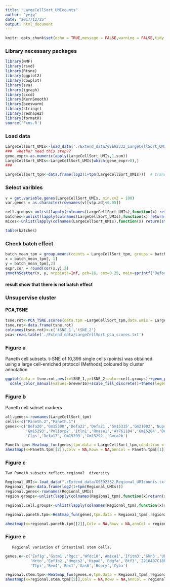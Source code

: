 ```yaml
---
title: "LargeCellSort_UMIcounts"
author: "yejg"
date: "2017/12/25"
output: html_document
---
```


```r
knitr::opts_chunk$set(echo = TRUE,message = FALSE,warning = FALSE,tidy = TRUE)
```

###  Library  necessary packages
```r
library(NMF)
library(rsvd)
library(Rtsne)
library(ggplot2)
library(cowplot)
library(sva)
library(igraph)
library(cccd)
library(KernSmooth)
library(beeswarm)
library(stringr)
library(reshape2)
library(formatR)
source('Fxns.R')
```

###  Load data
```r
LargeCellSort_UMIs<-load_data('./Extend_data/GSE92332_LargeCellSort_UMIcounts.txt.gz') 
###  whether need this step??
gene_expr<-as.numeric(apply(LargeCellSort_UMIs,1,sum))
LargeCellSort_UMIs<-LargeCellSort_UMIs[which(gene_expr>0),]
###  

LargeCellSort_tpm<-data.frame(log2(1+tpm(LargeCellSort_UMIs)))  # transform for tpm value
```

### Select varibles
```r
v = get.variable.genes(LargeCellSort_UMIs, min.cv2 = 100)
var.genes = as.character(rownames(v)[v$p.adj<0.05])
```

```r
cell.groups<-unlist(lapply(colnames(LargeCellSort_UMIs),function(x) return(str_split(x,'_')[[1]][4])))
batches<-unlist(lapply(colnames(LargeCellSort_UMIs),function(x) return(str_split(x,'_')[[1]][3])))
mices<-unlist(lapply(colnames(LargeCellSort_UMIs),function(x) return(str_split(x,'_')[[1]][2])))

table(batches)   

```

### Check batch effect
```r
batch_mean_tpm = group.means(counts = LargeCellSort_tpm, groups = batches)
x = batch_mean_tpm[, 1]
y = batch_mean_tpm[,2]
expr.cor = round(cor(x,y),2)
smoothScatter(x, y, nrpoints=Inf, pch=16, cex=0.25, main=sprintf("Before batch correction, correlation between \ntwo illustrative batches is %s", expr.cor), xlab="All genes Batch 2, mean log2(TPM+1)", ylab="All genes Batch  1, mean log2(TPM+1)")

```
####  result show that there is not batch effect


###  Unsupervise cluster
#### PCA,TSNE
```r
tsne.rot<-PCA_TSNE.scores(data.tpm =LargeCellSort_tpm,data.umis = LargeCellSort_UMIs,var_genes = var.genes,data_name = './Extend_data/LargeCellSort')
tsne.rot<-data.frame(tsne.rot)
colnames(tsne.rot)<-c('tSNE_1','tSNE_2')
pca<-read.table('./Extend_data/LargeCellSort_pca_scores.txt')
```


###  Figure a
   Paneth cell subsets. t-SNE of 10,396 single cells
(points) was obtained using a large cell-enriched protocol (Methods),coloured by cluster annotation 
```r
ggplot(data = tsne.rot,aes(x=tSNE_1,y=tSNE_2,color=cell.groups))+geom_point()+
  scale_color_manual(values=brewer16)+scale_fill_discrete()+theme(legend.title=element_blank())

```


###   Figure b
   Paneth cell subset markers
```r
all.genes<-rownames(LargeCellSort_tpm)
cells<-c("Paneth.2","Paneth.1")
genes<-c('Defa20','Gm15308','Defa22','Defa21','Gm15315','Gm21002','Nupr1',
         'Gm15293','Pnliprp2','Itln1','Rnase1','AY761184','Gm15284','Defa23',
         'Clps','Defa17','Gm15299','Gm15292','Guca2b')

Paneth.tpm<-Heatmap_fun(genes,tpm.data = LargeCellSort_tpm,condition = cells,all.condition = cell.groups)
aheatmap(x=Paneth.tpm[[2]],Colv = NA,Rowv = NA,annCol = Paneth.tpm[[1]])
```

###  Figure c
    Two Paneth subsets reflect regional  diversity
```r
Regional_UMIs<-load_data("./Extend_data/GSE92332_Regional_UMIcounts.txt.gz")
Regional_tpm<-data.frame(log2(1+tpm(Regional_UMIs)))
regional.genes<-rownames(Regional_UMIs)
region.groups<-unlist(lapply(colnames(Regional_tpm),function(x)return(str_split(x,'_')[[1]][2])))

regional.cell.groups<-unlist(lapply(colnames(Regional_tpm),function(x)return(str_split(x,'_')[[1]][4])))

regional.paneth.tpm<-Heatmap_fun(genes,tpm.data = Regional_tpm[,regional.cell.groups%in%'Paneth'],condition =unique(region.groups),all.condition = region.groups[regional.cell.groups%in%'Paneth'])

aheatmap(x=regional.paneth.tpm[[2]],Colv = NA,Rowv = NA,annCol = regional.paneth.tpm[[1]])
```
   

###    Figure e
       Regional variation of intestinal stem cells.
```r
genes.e<-c('Eef1g','Gstm1','Rgcc','Wfdc10','Amica1','Ifitm3','Gkn3','Uba52','Acot1',
           'Nrtn','Eef1b2','Hmgcs2','Hspa8','Pdgfa','Btf3','2210407C18Rik','Clca3b','Sord',
           'Tfpi','Bex4','Bex1','Gas6','Bspry','Cyba')

regional.stem.tpm<-Heatmap_fun(genes.e,tpm.data = Regional_tpm[,regional.cell.groups%in%'Stem'],condition =unique(region.groups),all.condition = region.groups[regional.cell.groups%in%'Paneth'])
aheatmap(x=regional.stem.tpm[[2]],Colv = NA,Rowv = NA,annCol = regional.stem.tpm[[1]])
```

